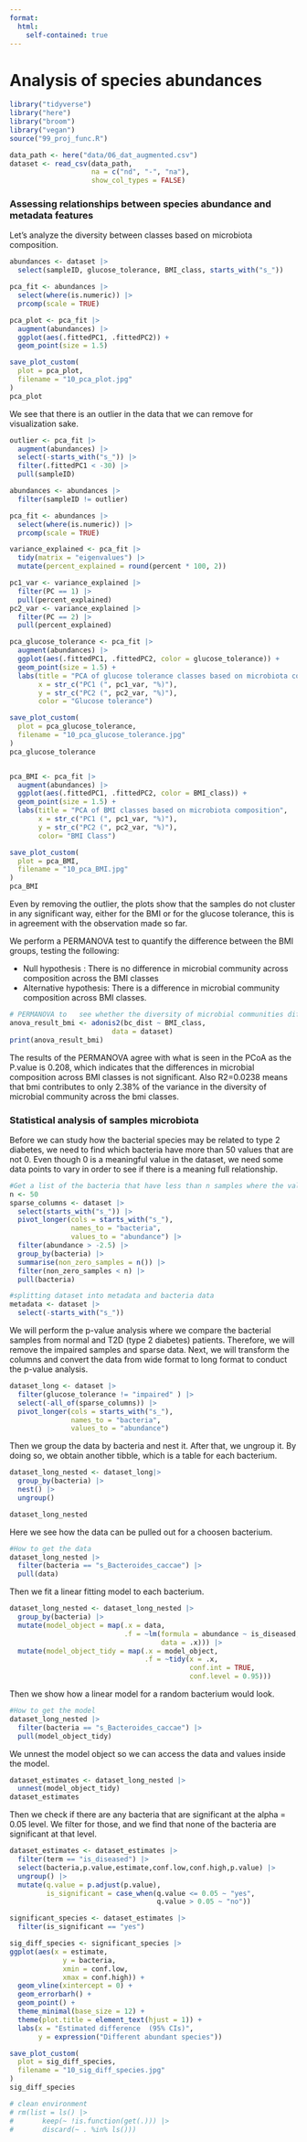 ```yaml
---
format: 
  html:
    self-contained: true
---
```

# Analysis of species abundances

```r
library("tidyverse")
library("here")
library("broom")
library("vegan")
source("99_proj_func.R")
```


```r
data_path <- here("data/06_dat_augmented.csv")
dataset <- read_csv(data_path,
                    na = c("nd", "-", "na"),
                    show_col_types = FALSE)
```

### Assessing relationships between species abundance and metadata features

Let's analyze the diversity between classes based on microbiota composition.

```r
abundances <- dataset |> 
  select(sampleID, glucose_tolerance, BMI_class, starts_with("s_"))

pca_fit <- abundances |> 
  select(where(is.numeric)) |> 
  prcomp(scale = TRUE)

pca_plot <- pca_fit |> 
  augment(abundances) |> 
  ggplot(aes(.fittedPC1, .fittedPC2)) + 
  geom_point(size = 1.5)

save_plot_custom(
  plot = pca_plot,
  filename = "10_pca_plot.jpg"
)
pca_plot
```

We see that there is an outlier in the data that we can remove for visualization sake.

```r
outlier <- pca_fit |> 
  augment(abundances) |> 
  select(-starts_with("s_")) |> 
  filter(.fittedPC1 < -30) |> 
  pull(sampleID)
```

```r
abundances <- abundances |> 
  filter(sampleID != outlier)

pca_fit <- abundances |> 
  select(where(is.numeric)) |> 
  prcomp(scale = TRUE)

variance_explained <- pca_fit |> 
  tidy(matrix = "eigenvalues") |> 
  mutate(percent_explained = round(percent * 100, 2))

pc1_var <- variance_explained |>
  filter(PC == 1) |>
  pull(percent_explained)
pc2_var <- variance_explained |>
  filter(PC == 2) |>
  pull(percent_explained)

pca_glucose_tolerance <- pca_fit |> 
  augment(abundances) |> 
  ggplot(aes(.fittedPC1, .fittedPC2, color = glucose_tolerance)) + 
  geom_point(size = 1.5) + 
  labs(title = "PCA of glucose tolerance classes based on microbiota composition",
       x = str_c("PC1 (", pc1_var, "%)"),
       y = str_c("PC2 (", pc2_var, "%)"),
       color = "Glucose tolerance")

save_plot_custom(
  plot = pca_glucose_tolerance,
  filename = "10_pca_glucose_tolerance.jpg"
)
pca_glucose_tolerance


pca_BMI <- pca_fit |> 
  augment(abundances) |> 
  ggplot(aes(.fittedPC1, .fittedPC2, color = BMI_class)) + 
  geom_point(size = 1.5) + 
  labs(title = "PCA of BMI classes based on microbiota composition", 
       x = str_c("PC1 (", pc1_var, "%)"),
       y = str_c("PC2 (", pc2_var, "%)"),
       color= "BMI Class")

save_plot_custom(
  plot = pca_BMI,
  filename = "10_pca_BMI.jpg"
)
pca_BMI
```

Even by removing the outlier, the plots show that the samples do not cluster in any significant way, either for the BMI or for the glucose tolerance, this is in agreement with the observation made so far.

We perform a PERMANOVA test to quantify the difference between the BMI groups, testing the following:

-   Null hypothesis : There is no difference in microbial community across composition across the BMI classes
-   Alternative hypothesis: There is a difference in microbial community composition across BMI classes.

```r
# PERMANOVA to   see whether the diversity of microbial communities differ across bmi
anova_result_bmi <- adonis2(bc_dist ~ BMI_class,
                         data = dataset)
print(anova_result_bmi)
```

The results of the PERMANOVA agree with what is seen in the PCoA as the P.value is 0.208, which indicates that the differences in microbial composition across BMI classes is not significant. Also R2=0.0238 means that bmi contributes to only 2.38% of the variance in the diversity of microbial community across the bmi classes.

### Statistical analysis of samples microbiota

Before we can study how the bacterial species may be related to type 2 diabetes, we need to find which bacteria have more than 50 values that are not 0. Even though 0 is a meaningful value in the dataset, we need some data points to vary in order to see if there is a meaning full relationship.

```r
#Get a list of the bacteria that have less than n samples where the value is different from 0
n <- 50
sparse_columns <- dataset |>  
  select(starts_with("s_")) |> 
  pivot_longer(cols = starts_with("s_"),
               names_to = "bacteria",
               values_to = "abundance") |> 
  filter(abundance > -2.5) |> 
  group_by(bacteria) |> 
  summarise(non_zero_samples = n()) |> 
  filter(non_zero_samples < n) |> 
  pull(bacteria)
```

```r
#splitting dataset into metadata and bacteria data 
metadata <- dataset |> 
  select(-starts_with("s_")) 
```

We will perform the p-value analysis where we compare the bacterial samples from normal and T2D (type 2 diabetes) patients. Therefore, we will remove the impaired samples and sparse data. Next, we will transform the columns and convert the data from wide format to long format to conduct the p-value analysis.

```r
dataset_long <- dataset |> 
  filter(glucose_tolerance != "impaired" ) |> 
  select(-all_of(sparse_columns)) |> 
  pivot_longer(cols = starts_with("s_"),
               names_to = "bacteria",
               values_to = "abundance")
```

Then we group the data by bacteria and nest it. After that, we ungroup it. By doing so, we obtain another tibble, which is a table for each bacterium.

```r
dataset_long_nested <- dataset_long|> 
  group_by(bacteria) |> 
  nest() |> 
  ungroup()

dataset_long_nested
```

Here we see how the data can be pulled out for a choosen bacterium.

```r
#How to get the data
dataset_long_nested |> 
  filter(bacteria == "s_Bacteroides_caccae") |> 
  pull(data)
```

Then we fit a linear fitting model to each bacterium.

```r
dataset_long_nested <- dataset_long_nested |> 
  group_by(bacteria) |> 
  mutate(model_object = map(.x = data,
                            .f = ~lm(formula = abundance ~ is_diseased,
                                     data = .x))) |> 
  mutate(model_object_tidy = map(.x = model_object,
                                 .f = ~tidy(x = .x,
                                            conf.int = TRUE,
                                            conf.level = 0.95)))
```

Then we show how a linear model for a random bacterium would look.

```r
#How to get the model
dataset_long_nested |> 
  filter(bacteria == "s_Bacteroides_caccae") |> 
  pull(model_object_tidy)
```

We unnest the model object so we can access the data and values inside the model.

```r
dataset_estimates <- dataset_long_nested |> 
  unnest(model_object_tidy)
dataset_estimates
```

Then we check if there are any bacteria that are significant at the alpha = 0.05 level. We filter for those, and we find that none of the bacteria are significant at that level.

```r
dataset_estimates <- dataset_estimates |> 
  filter(term == "is_diseased") |> 
  select(bacteria,p.value,estimate,conf.low,conf.high,p.value) |> 
  ungroup() |> 
  mutate(q.value = p.adjust(p.value),
         is_significant = case_when(q.value <= 0.05 ~ "yes",
                                    q.value > 0.05 ~ "no"))

significant_species <- dataset_estimates |> 
  filter(is_significant == "yes")
```

```r
sig_diff_species <- significant_species |> 
ggplot(aes(x = estimate,
             y = bacteria,
             xmin = conf.low,
             xmax = conf.high)) +
  geom_vline(xintercept = 0) +
  geom_errorbarh() +
  geom_point() +
  theme_minimal(base_size = 12) +
  theme(plot.title = element_text(hjust = 1)) +
  labs(x = "Estimated difference  (95% CIs)",
       y = expression("Different abundant species"))

save_plot_custom(
  plot = sig_diff_species,
  filename = "10_sig_diff_species.jpg"
)
sig_diff_species
```

```r
# clean environment
# rm(list = ls() |>  
#       keep(~ !is.function(get(.))) |>  
#       discard(~ . %in% ls()))
```
